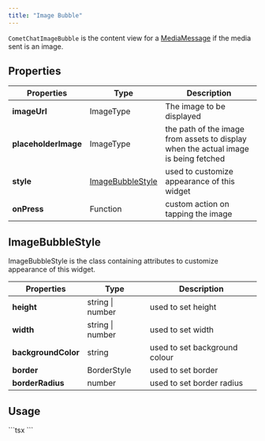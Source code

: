 ```yaml
---
title: "Image Bubble"
---
```


`CometChatImageBubble` is the content view for a [MediaMessage](/sdk/react-native/send-message#media-message) if the media sent is an image.

## Properties

| Properties           | Type                                                                           | Description                                                                         |
| -------------------- | ------------------------------------------------------------------------------ | ----------------------------------------------------------------------------------- |
| **imageUrl**         | ImageType                                                                      | The image to be displayed                                                           |
| **placeholderImage** | ImageType                                                                      | the path of the image from assets to display when the actual image is being fetched |
| **style**            | [ImageBubbleStyle](/ui-kit/react-native/v4/image-bubble#imagebubblestyle) | used to customize appearance of this widget                                         |
| **onPress**          | Function                                                                       | custom action on tapping the image                                                  |

## ImageBubbleStyle

ImageBubbleStyle is the class containing attributes to customize appearance of this widget.

| Properties          | Type             | Description                   |
| ------------------- | ---------------- | ----------------------------- |
| **height**          | string \| number | used to set height            |
| **width**           | string \| number | used to set width             |
| **backgroundColor** | string           | used to set background colour |
| **border**          | BorderStyle      | used to set border            |
| **borderRadius**    | number           | used to set border radius     |

## Usage

<Tabs>
<Tab title="TypeScript">
```tsx
<CometChatImageBubble
  imageUrl={{uri: "https://data-us.cometchat.io/208434241880dc4d/media/1676951632_1179067617_0bb4ab5734e38db8b6fce07a5a912b84.jpg"}}
  style={{borderRadius: 8}}
/>
```

</Tab>

</Tabs>
